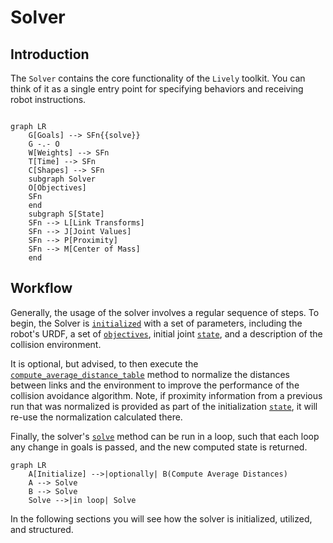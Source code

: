 # Solver

## Introduction
The `Solver` contains the core functionality of the `Lively` toolkit. 
You can think of it as a single entry point for specifying behaviors and receiving robot instructions. 

```mermaid

graph LR
    G[Goals] --> SFn{{solve}}
    G -.- O
    W[Weights] --> SFn
    T[Time] --> SFn
    C[Shapes] --> SFn
    subgraph Solver
    O[Objectives]
    SFn
    end
    subgraph S[State]
    SFn --> L[Link Transforms]
    SFn --> J[Joint Values]
    SFn --> P[Proximity]
    SFn --> M[Center of Mass]
    end
```

## Workflow

Generally, the usage of the solver involves a regular sequence of steps. 
To begin, the Solver is [`initialized`](./initialization) with a set of parameters, 
including the robot's URDF, a set of [`objectives`](../Objectives/objective), 
initial joint [`state`](../state), and a description of the collision environment.

It is optional, but advised, to then execute the [`compute_average_distance_table`](./Methods/collision_normalization) 
method to normalize the distances between links and the environment to improve the performance of the collision avoidance algorithm.
Note, if proximity information from a previous run that was normalized is provided as part of the initialization 
[`state`](../state), it will re-use the normalization calculated there. 

Finally, the solver's [`solve`](./Methods/solve) method can be run in a loop, such that each loop any change in goals 
is passed, and the new computed state is returned.

```mermaid
graph LR
    A[Initialize] -->|optionally| B(Compute Average Distances)
    A --> Solve
    B --> Solve
    Solve -->|in loop| Solve
```

In the following sections you will see how the solver is initialized, utilized, and structured.